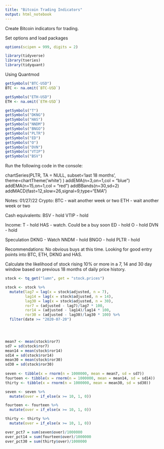 ```yaml
---
title: "Bitcoin Trading Indicators"
output: html_notebook
---
```


Create Bitcoin indicators for trading.


Set options and load packages
```r
options(scipen = 999, digits = 2)

library(tidyverse)
library(tseries)
library(tidyquant)
```



Using Quantmod

```r
getSymbols("BTC-USD")
BTC <- na.omit(`BTC-USD`)

getSymbols("ETH-USD")
ETH <- na.omit(`ETH-USD`)

getSymbols("T")
getSymbols("DKNG")
getSymbols("HAS")
getSymbols("NNDM")
getSymbols("BNGO")
getSymbols("PLTR")
getSymbols("ED")
getSymbols("O")
getSymbols("DVN")
getSymbols("VTIP")
getSymbols("BSV")
```


Run the following code in the console:


chartSeries(PLTR, TA = NULL,
            subset='last 18 months',
            theme=chartTheme('white')
            )
addEMA(n=3,on=1,col = "blue")
addEMA(n=15,on=1,col = "red")
addBBands(n=30,sd=2)
addMACD(fast=12,slow=26,signal=9,type="EMA")




Notes: 01/27/22
Crypto:
BTC - wait another week or two
ETH - wait another week or two

Cash equivalents:
BSV - hold
VTIP - hold

Income:
T - hold
HAS - watch. Could be a buy soon
ED - hold
O - hold
DVN - hold

Speculation
DKNG - Watch
NNDM - hold
BNGO - hold
PLTR - hold


Recommendations: 
No obvious buys at this time. Looking for good entry points into BTC, ETH, DKNG and HAS.






Calculate the likelihood of stock rising 10% or more in a 7, 14 and 30 day window based on previous 18 months of daily price history.
```r
stock <- tq_get("lumn", get = "stock.prices") 

stock <- stock %>%
  mutate(lag7 = lag(x = stock$adjusted, n = 7),
         lag14 = lag(x = stock$adjusted, n = 14),
         lag30 = lag(x = stock$adjusted, n = 30),
         ror7 = (adjusted - lag7)/lag7 * 100,
         ror14 = (adjusted - lag14)/lag14 * 100,
         ror30 = (adjusted - lag30)/lag30 * 100) %>%
  filter(date >= "2020-07-20")


   

mean7 <- mean(stock$ror7)
sd7 = sd(stock$ror7)
mean14 = mean(stock$ror14)
sd14 = sd(stock$ror14)
mean30 = mean(stock$ror30)
sd30 = sd(stock$ror30)
 
seven <- tibble(x = rnorm(n = 1000000, mean = mean7, sd = sd7))
fourteen <- tibble(x = rnorm(n = 1000000, mean = mean14, sd = sd14))
thirty <- tibble(x = rnorm(n = 1000000, mean = mean30, sd = sd30))

seven <- seven %>%
  mutate(over = if_else(x >= 10, 1, 0))

fourteen <- fourteen %>%
  mutate(over = if_else(x >= 10, 1, 0))

thirty <- thirty %>%
  mutate(over = if_else(x >= 10, 1, 0))

over_pct7 = sum(seven$over)/1000000
over_pct14 = sum(fourteen$over)/1000000
over_pct30 = sum(thirty$over)/1000000
        
```




